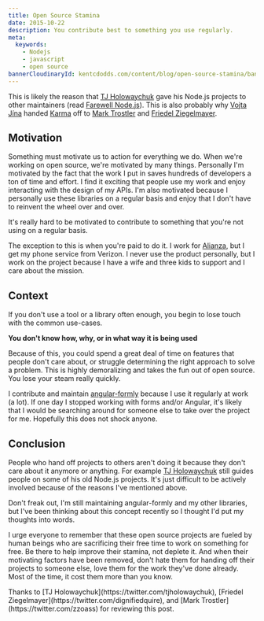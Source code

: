 ```yaml
---
title: Open Source Stamina
date: 2015-10-22
description: You contribute best to something you use regularly.
meta:
  keywords:
    - Nodejs
    - javascript
    - open source
bannerCloudinaryId: kentcdodds.com/content/blog/open-source-stamina/banner.jpg
---
```


This is likely the reason that
[TJ Holowaychuk](https://twitter.com/tjholowaychuk) gave his Node.js projects to
other maintainers (read
[Farewell Node.js](https://medium.com/@tjholowaychuk/farewell-node-js-4ba9e7f3e52b#.pj5yx57zb)).
This is also probably why [Vojta Jína](https://twitter.com/vojtajina) handed
[Karma](http://karma-runner.github.io) off to
[Mark Trostler](https://twitter.com/zzoass) and
[Friedel Ziegelmayer](https://twitter.com/dignifiedquire).

## Motivation

Something must motivate us to action for everything we do. When we're working on
open source, we're motivated by many things. Personally I'm motivated by the
fact that the work I put in saves hundreds of developers a ton of time and
effort. I find it exciting that people use my work and enjoy interacting with
the design of my APIs. I'm also motivated because I personally use these
libraries on a regular basis and enjoy that I don't have to reinvent the wheel
over and over.

<callout-warning>
  It's really hard to be motivated to contribute to something that you're not
  using on a regular basis.
</callout-warning>

The exception to this is when you're paid to do it. I work for
[Alianza](http://www.alianza.com), but I get my phone service from Verizon. I
never use the product personally, but I work on the project because I have a
wife and three kids to support and I care about the mission.

## Context

If you don't use a tool or a library often enough, you begin to lose touch with
the common use-cases.

**You don't know how, why, or in what way it is being used**

Because of this, you could spend a great deal of time on features that people
don't care about, or struggle determining the right approach to solve a problem.
This is highly demoralizing and takes the fun out of open source. You lose your
steam really quickly.

I contribute and maintain
[angular-formly](https://github.com/formly-js/angular-formly) because I use it
regularly at work (a lot). If one day I stopped working with forms and/or
Angular, it's likely that I would be searching around for someone else to take
over the project for me. Hopefully this does not shock anyone.

## Conclusion

People who hand off projects to others aren't doing it because they don't care
about it anymore or anything. For example
[TJ Holowaychuk](https://twitter.com/tjholowaychuk) still guides people on some
of his old Node.js projects. It's just difficult to be actively involved because
of the reasons I've mentioned above.

Don't freak out, I'm still maintaining angular-formly and my other libraries,
but I've been thinking about this concept recently so I thought I'd put my
thoughts into words.

I urge everyone to remember that these open source projects are fueled by human
beings who are sacrificing their free time to work on something for free. Be
there to help improve their stamina, not deplete it. And when their motivating
factors have been removed, don't hate them for handing off their projects to
someone else, love them for the work they've done already. Most of the time, it
cost them more than you know.

<callout-info class="aside">
  Thanks to [TJ Holowaychuk](https://twitter.com/tjholowaychuk), [Friedel
  Ziegelmayer](https://twitter.com/dignifiedquire), and [Mark
  Trostler](https://twitter.com/zzoass) for reviewing this post.
</callout-info>
